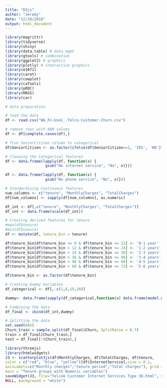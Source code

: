 ```yaml
---
title: "D3js"
author: "Jeremy"
date: "12/10/2018"
output: html_document
---
```


```r
library(magrittr)
library(tidyverse)
library(shiny)
library(data.table) # data mgmt
library(gtools) # combination
library(ggplot2) # graphics
library(plotly) # interactive graphics
library(e1071)
library(caret)
library(cowplot)
library(caTools)
library(pROC)
library(MASS)
library(car)
```

```r
# data preparation

# load the data
df <- read.csv("WA_Fn-UseC_-Telco-Customer-Churn.csv")

# remove rows with NAN values
df <- df[complete.cases(df),]

# Trun SeniorCitizen column to categorical 
df$SeniorCitizen <- as.factor(ifelse(df$SeniorCitizen==1, 'YES', 'NO'))
```

```r
# Cleaning the Categorical features
df <- data.frame(lapply(df, function(x) {
                  gsub("No internet service", "No", x)}))

df <- data.frame(lapply(df, function(x) {
                  gsub("No phone service", "No", x)}))

# Standardising Continuous features
num_columns <- c("tenure", "MonthlyCharges", "TotalCharges")
df[num_columns] <- sapply(df[num_columns], as.numeric)

df_int <- df[,c("tenure", "MonthlyCharges", "TotalCharges")]
df_int <- data.frame(scale(df_int))

# Creating derived features for tenure
#max(df$tenure)
#min(df$tenure)
df <- mutate(df, tenure_bin = tenure)

df$tenure_bin[df$tenure_bin >= 0 & df$tenure_bin <= 12] <- '0-1 year'
df$tenure_bin[df$tenure_bin > 12 & df$tenure_bin <= 24] <- '1-2 years'
df$tenure_bin[df$tenure_bin > 24 & df$tenure_bin <= 36] <- '2-3 years'
df$tenure_bin[df$tenure_bin > 36 & df$tenure_bin <= 48] <- '3-4 years'
df$tenure_bin[df$tenure_bin > 48 & df$tenure_bin <= 60] <- '4-5 years'
df$tenure_bin[df$tenure_bin > 60 & df$tenure_bin <= 72] <- '5-6 years'

df$tenure_bin <- as.factor(df$tenure_bin)

# Creating Dummy Variables
df_categorical <- df[,-c(1,6,19,20)]

dummy<- data.frame(sapply(df_categorical,function(x) data.frame(model.matrix(~x-1,data =df_categorical))[,-1]))

# Combining the data
df_final <- cbind(df_int,dummy)

# Splitting the data
set.seed(666)
Churn_train = sample.split(df_final$Churn, SplitRatio = 0.7)
train = df_final[Churn_train,]
test = df_final[!(Churn_train),]
```

```r
library(threejs)
library(htmlwidgets)
J3 <- scatterplot3js(df$MonthlyCharges, df$TotalCharges, df$tenure,
color = c("red", "blue", "yellow")[df$InternetService],size = 0.1, 
axisLabels=c("Monthly charges","tenure period","Total charges"), grid = TRUE,
main = "Tenure groups with Numeric variables")
saveWidget(J3, file="Telcom Customer Internet Services Type 3D.html", selfcontained = TRUE, libdir =
NULL, background = "white")
```